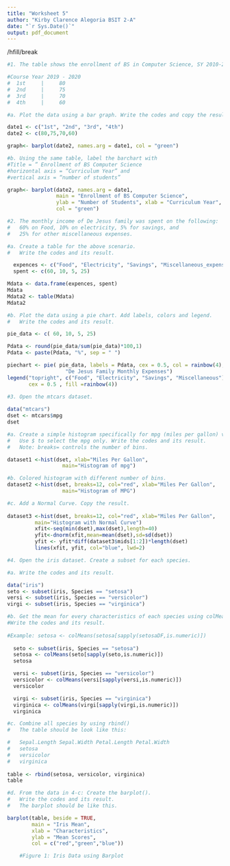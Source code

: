 ```yaml
---
title: "Worksheet 5"
author: "Kirby Clarence Alegoria BSIT 2-A"
date: "`r Sys.Date()`"
output: pdf_document
---
```


/hfill/break
```r
#1. The table shows the enrollment of BS in Computer Science, SY 2010-2011.

#Course Year 2019 - 2020
#  1st     |     80      
#  2nd     |     75     
#  3rd     |     70       
#  4th     |     60  
```

```r
#a. Plot the data using a bar graph. Write the codes and copy the result.

date1 <- c("1st", "2nd", "3rd", "4th")
date2 <- c(80,75,70,60)

graph<- barplot(date2, names.arg = date1, col = "green")
```
 
```r
#b. Using the same table, label the barchart with
#Title = ” Enrollment of BS Computer Science
#horizontal axis = “Curriculum Year” and
#vertical axis = “number of students”

graph<- barplot(date2, names.arg = date1, 
                main = "Enrollment of BS Computer Science", 
                ylab = "Number of Students", xlab = "Curriculum Year", 
                col = "green")
```

```r
#2. The monthly income of De Jesus family was spent on the following:
#   60% on Food, 10% on electricity, 5% for savings, and
#   25% for other miscellaneous expenses.
```

```r
#a. Create a table for the above scenario.
#   Write the codes and its result.

  expences <- c("Food", "Electricity", "Savings", "Miscellaneous_expenses")
  spent <- c(60, 10, 5, 25)

Mdata <- data.frame(expences, spent)
Mdata
Mdata2 <- table(Mdata)
Mdata2
```

```r
#b. Plot the data using a pie chart. Add labels, colors and legend.
#   Write the codes and its result.

pie_data <- c( 60, 10, 5, 25)

Pdata <- round(pie_data/sum(pie_data)*100,1)
Pdata <- paste(Pdata, "%", sep = " ")

piechart <- pie( pie_data, labels = Pdata, cex = 0.5, col = rainbow(4), main = 
                   "De Jesus Family Monthly Expenses")
legend("topright", c("Food", "Electricity", "Savings", "Miscellaneous"),
       cex = 0.5 , fill =rainbow(4))

```

```r
#3. Open the mtcars dataset.
    
data("mtcars")
dset <- mtcars$mpg
dset
```

```r
#a. Create a simple histogram specifically for mpg (miles per gallon) variable.
#   Use $ to select the mpg only. Write the codes and its result.
#   Note: breaks= controls the number of bins.

dataset1 <-hist(dset, xlab="Miles Per Gallon",
                  main="Histogram of mpg")
```

```r
#b. Colored histogram with different number of bins.
dataset2 <-hist(dset, breaks=12, col="red", xlab="Miles Per Gallon",
                  main="Histogram of MPG")
```

```r
#c. Add a Normal Curve. Copy the result.
    
dataset3 <-hist(dset, breaks=12, col="red", xlab="Miles Per Gallon",
         main="Histogram with Normal Curve")
         xfit<-seq(min(dset),max(dset),length=40)
         yfit<-dnorm(xfit,mean=mean(dset),sd=sd(dset))
         yfit <- yfit*diff(dataset3$mids[1:2])*length(dset)
         lines(xfit, yfit, col="blue", lwd=2)
```

```r
#4. Open the iris dataset. Create a subset for each species.
```

```r
#a. Write the codes and its result.

data("iris")
seto <- subset(iris, Species == "setosa")
versi <- subset(iris, Species == "versicolor")
virgi <- subset(iris, Species == "virginica")
```

```r
#b. Get the mean for every characteristics of each species using colMeans().
#Write the codes and its result.
    
#Example: setosa <- colMeans(setosa[sapply(setosaDF,is.numeric)])
   
  seto <- subset(iris, Species == "setosa")
  setosa <- colMeans(seto[sapply(seto,is.numeric)])
  setosa

  versi <- subset(iris, Species == "versicolor")
  versicolor <- colMeans(versi[sapply(versi,is.numeric)])
  versicolor

  virgi <- subset(iris, Species == "virginica")
  virginica <- colMeans(virgi[sapply(virgi,is.numeric)])
  virginica

```

```r
#c. Combine all species by using rbind()
#   The table should be look like this:

#   Sepal.Length Sepal.Width Petal.Length Petal.Width
#   setosa
#   versicolor
#   virginica
    
table <- rbind(setosa, versicolor, virginica)
table
```

```r
#d. From the data in 4-c: Create the barplot().
#   Write the codes and its result.
#   The barplot should be like this.

barplot(table, beside = TRUE,
        main = "Iris Mean",
        xlab = "Characteristics",
        ylab = "Mean Scores",
        col = c("red","green","blue"))

    #Figure 1: Iris Data using Barplot
```
